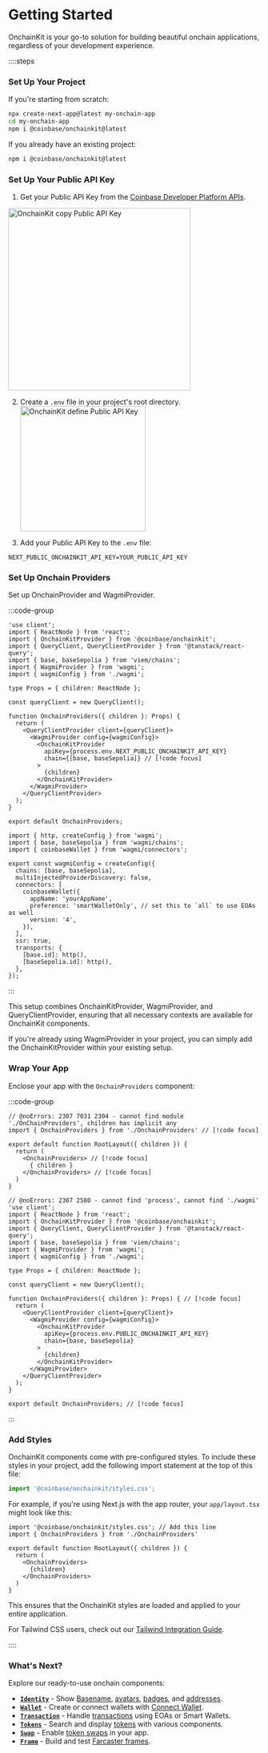 # Getting Started

OnchainKit is your go-to solution for building beautiful onchain applications, regardless of your development experience.

::::steps

### Set Up Your Project

If you're starting from scratch:

```bash
npx create-next-app@latest my-onchain-app
cd my-onchain-app
npm i @coinbase/onchainkit@latest
```

If you already have an existing project:

```bash
npm i @coinbase/onchainkit@latest
```

### Set Up Your Public API Key

1. Get your Public API Key from the [Coinbase Developer Platform APIs](https://portal.cdp.coinbase.com/products/onchainkit).

<img alt="OnchainKit copy Public API Key"
  src="https://onchainkit.xyz/assets/copy-api-key-guide.png"
  height="364"/>

2. Create a `.env` file in your project's root directory.
   <img
     alt="OnchainKit define Public API Key"
     src="https://onchainkit.xyz/assets/getting-started-create-env-file.png"
     width="250"
     loading="lazy"
   />

3. Add your Public API Key to the `.env` file:

```tsx [.env]
NEXT_PUBLIC_ONCHAINKIT_API_KEY=YOUR_PUBLIC_API_KEY
```

### Set Up Onchain Providers

Set up OnchainProvider and WagmiProvider. 

:::code-group

```tsx twoslash [OnchainProviders.tsx]
'use client';
import { ReactNode } from 'react';
import { OnchainKitProvider } from '@coinbase/onchainkit';
import { QueryClient, QueryClientProvider } from '@tanstack/react-query';
import { base, baseSepolia } from 'viem/chains';
import { WagmiProvider } from 'wagmi';
import { wagmiConfig } from './wagmi';

type Props = { children: ReactNode };

const queryClient = new QueryClient();

function OnchainProviders({ children }: Props) {
  return (
    <QueryClientProvider client={queryClient}>
      <WagmiProvider config={wagmiConfig}>
        <OnchainKitProvider
          apiKey={process.env.NEXT_PUBLIC_ONCHAINKIT_API_KEY}
          chain={[base, baseSepolia]} // [!code focus]
        >
          {children}
        </OnchainKitProvider>
      </WagmiProvider>
    </QueryClientProvider>
  );
}

export default OnchainProviders;
```

```tsx twoslash [wagmi.ts]
import { http, createConfig } from 'wagmi';
import { base, baseSepolia } from 'wagmi/chains';
import { coinbaseWallet } from 'wagmi/connectors';

export const wagmiConfig = createConfig({
  chains: [base, baseSepolia],
  multiInjectedProviderDiscovery: false,
  connectors: [
    coinbaseWallet({
      appName: 'yourAppName',
      preference: 'smartWalletOnly', // set this to `all` to use EOAs as well
      version: '4',
    }),
  ],
  ssr: true,
  transports: {
    [base.id]: http(),
    [baseSepolia.id]: http(),
  },
});
```
:::

This setup combines OnchainKitProvider, WagmiProvider, and QueryClientProvider, ensuring that all necessary contexts are available for OnchainKit components.

If you're already using WagmiProvider in your project, you can simply add the OnchainKitProvider within your existing setup.

### Wrap Your App

Enclose your app with the `OnchainProviders` component:

:::code-group

```tsx twoslash [layout.tsx]
// @noErrors: 2307 7031 2304 - cannot find module './OnChainProviders', children has implicit any
import { OnchainProviders } from './OnchainProviders' // [!code focus]

export default function RootLayout({ children }) {
  return (
    <OnchainProviders> // [!code focus]
      { children }
    </OnchainProviders> // [!code focus]
  )
}  
```

```tsx twoslash [OnchainProviders.tsx]
// @noErrors: 2307 2580 - cannot find 'process', cannot find './wagmi'
'use client';
import { ReactNode } from 'react';
import { OnchainKitProvider } from '@coinbase/onchainkit';
import { QueryClient, QueryClientProvider } from '@tanstack/react-query';
import { base, baseSepolia } from 'viem/chains';
import { WagmiProvider } from 'wagmi';
import { wagmiConfig } from './wagmi';

type Props = { children: ReactNode };

const queryClient = new QueryClient();

function OnchainProviders({ children }: Props) { // [!code focus]
  return (
    <QueryClientProvider client={queryClient}>
      <WagmiProvider config={wagmiConfig}>
        <OnchainKitProvider
          apiKey={process.env.PUBLIC_ONCHAINKIT_API_KEY}
          chain={base, baseSepolia}
        >
          {children}
        </OnchainKitProvider>
      </WagmiProvider>
    </QueryClientProvider>
  );
}

export default OnchainProviders; // [!code focus]
```
:::

### Add Styles

OnchainKit components come with pre-configured styles. To include these styles in your project, add the following import statement at the top of this file:

```javascript
import '@coinbase/onchainkit/styles.css';
```

For example, if you're using Next.js with the app router, your `app/layout.tsx` might look like this:

```tsx
import '@coinbase/onchainkit/styles.css'; // Add this line
import { OnchainProviders } from './OnchainProviders'

export default function RootLayout({ children }) {
  return (
    <OnchainProviders>
      {children}
    </OnchainProviders>
  )
}
```

This ensures that the OnchainKit styles are loaded and applied to your entire application.

For Tailwind CSS users, check out our [Tailwind Integration Guide](/guides/tailwind).

::::

### What's Next?

Explore our ready-to-use onchain components:

- [**`Identity`**](/identity/identity) - Show [Basename](/identity/name), [avatars](/identity/avatar), [badges](/identity/badge), and [addresses](/identity/address).
- [**`Wallet`**](/wallet/wallet) - Create or connect wallets with [Connect Wallet](/wallet/wallet).
- [**`Transaction`**](/transaction/transaction) - Handle [transactions](/transaction/transaction) using EOAs or Smart Wallets.
- [**`Tokens`**](/token/token-chip) - Search and display [tokens](/token/token-chip) with various components.
- [**`Swap`**](/swap/swap) - Enable [token swaps](/swap/swap) in your app.
- [**`Frame`**](/frame/frame-metadata) - Build and test [Farcaster frames](/frame/frame-metadata).

